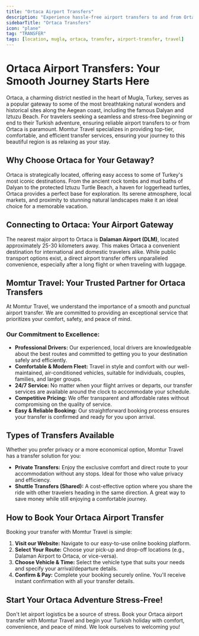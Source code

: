 ```yaml
---
title: "Ortaca Airport Transfers"
description: "Experience hassle-free airport transfers to and from Ortaca with Momtur Travel. Your comfortable and reliable journey starts here, connecting you to Dalyan, Iztuzu Beach, and the stunning Aegean coast."
sidebarTitle: "Ortaca Transfers"
icon: "plane"
tag: "TRANSFER"
tags: [location, mugla, ortaca, transfer, airport-transfer, travel]
---
```


# Ortaca Airport Transfers: Your Smooth Journey Starts Here

Ortaca, a charming district nestled in the heart of Mugla, Turkey, serves as a popular gateway to some of the most breathtaking natural wonders and historical sites along the Aegean coast, including the famous Dalyan and Iztuzu Beach. For travelers seeking a seamless and stress-free beginning or end to their Turkish adventure, ensuring reliable airport transfers to or from Ortaca is paramount. Momtur Travel specializes in providing top-tier, comfortable, and efficient transfer services, ensuring your journey to this beautiful region is as relaxing as your stay.

## Why Choose Ortaca for Your Getaway?

Ortaca is strategically located, offering easy access to some of Turkey's most iconic destinations. From the ancient rock tombs and mud baths of Dalyan to the protected Iztuzu Turtle Beach, a haven for loggerhead turtles, Ortaca provides a perfect base for exploration. Its serene atmosphere, local markets, and proximity to stunning natural landscapes make it an ideal choice for a memorable vacation.

## Connecting to Ortaca: Your Airport Gateway

The nearest major airport to Ortaca is **Dalaman Airport (DLM)**, located approximately 25-30 kilometers away. This makes Ortaca a convenient destination for international and domestic travelers alike. While public transport options exist, a direct airport transfer offers unparalleled convenience, especially after a long flight or when traveling with luggage.

## Momtur Travel: Your Trusted Partner for Ortaca Transfers

At Momtur Travel, we understand the importance of a smooth and punctual airport transfer. We are committed to providing an exceptional service that prioritizes your comfort, safety, and peace of mind.

### Our Commitment to Excellence:

*   **Professional Drivers:** Our experienced, local drivers are knowledgeable about the best routes and committed to getting you to your destination safely and efficiently.
*   **Comfortable & Modern Fleet:** Travel in style and comfort with our well-maintained, air-conditioned vehicles, suitable for individuals, couples, families, and larger groups.
*   **24/7 Service:** No matter when your flight arrives or departs, our transfer services are available around the clock to accommodate your schedule.
*   **Competitive Pricing:** We offer transparent and affordable rates without compromising on the quality of service.
*   **Easy & Reliable Booking:** Our straightforward booking process ensures your transfer is confirmed and ready for you upon arrival.

## Types of Transfers Available

Whether you prefer privacy or a more economical option, Momtur Travel has a transfer solution for you:

*   **Private Transfers:** Enjoy the exclusive comfort and direct route to your accommodation without any stops. Ideal for those who value privacy and efficiency.
*   **Shuttle Transfers (Shared):** A cost-effective option where you share the ride with other travelers heading in the same direction. A great way to save money while still enjoying a comfortable journey.

## How to Book Your Ortaca Airport Transfer

Booking your transfer with Momtur Travel is simple:

1.  **Visit our Website:** Navigate to our easy-to-use online booking platform.
2.  **Select Your Route:** Choose your pick-up and drop-off locations (e.g., Dalaman Airport to Ortaca, or vice-versa).
3.  **Choose Vehicle & Time:** Select the vehicle type that suits your needs and specify your arrival/departure details.
4.  **Confirm & Pay:** Complete your booking securely online. You'll receive instant confirmation with all your transfer details.

## Start Your Ortaca Adventure Stress-Free!

Don't let airport logistics be a source of stress. Book your Ortaca airport transfer with Momtur Travel and begin your Turkish holiday with comfort, convenience, and peace of mind. We look ourselves to welcoming you!
